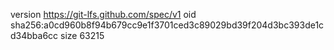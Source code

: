 version https://git-lfs.github.com/spec/v1
oid sha256:a0cd960b8f94b679cc9e1f3701ced3c89029bd39f204d3bc393de1cd34bba6cc
size 63215
